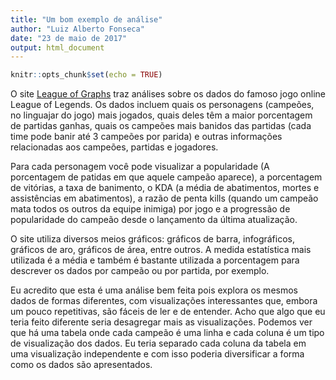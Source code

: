```yaml
---
title: "Um bom exemplo de análise"
author: "Luiz Alberto Fonseca"
date: "23 de maio de 2017"
output: html_document
---
```


```r
knitr::opts_chunk$set(echo = TRUE)
```

O site [League of Graphs](http://www.leagueofgraphs.com/pt/) traz análises sobre os dados do famoso jogo online League of Legends.
Os dados incluem quais os personagens (campeões, no linguajar do jogo) mais jogados, quais deles têm a maior porcentagem de partidas ganhas, quais os campeões mais banidos das partidas (cada time pode banir até 3 campeões por parida) e outras informações relacionadas aos campeões, partidas e jogadores.

Para cada personagem você pode visualizar a popularidade (A porcentagem de patidas em que aquele campeão aparece), a porcentagem de vitórias, a taxa de banimento, o KDA (a média de abatimentos, mortes e assistências em abatimentos), a razão de penta kills (quando um campeão mata todos os outros da equipe inimiga) por jogo e a progressão de popularidade do campeão desde o lançamento da última atualização.

O site utiliza diversos meios gráficos: gráficos de barra, infográficos, gráficos de aro, gráficos de área, entre outros. A medida estatística mais utilizada é a média e também é bastante utilizada a porcentagem para descrever os dados por campeão ou por partida, por exemplo.

Eu acredito que esta é uma análise bem feita pois explora os mesmos dados de formas diferentes, com visualizações interessantes que,  embora um pouco repetitivas, são fáceis de ler e de entender. Acho que algo que eu teria feito diferente seria desagregar mais as visualizações. Podemos ver que há uma tabela onde cada campeão é uma linha e cada coluna é um tipo de visualização dos dados. Eu teria separado cada coluna da tabela em uma visualização independente e com isso poderia diversificar a forma como os dados são apresentados.